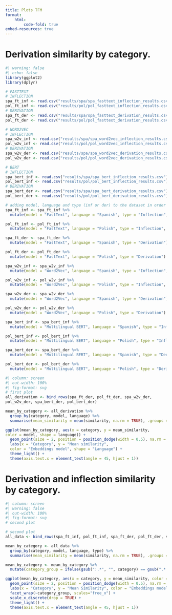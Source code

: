 ```yaml
---
title: Plots TFM
format:
    html:
        code-fold: true
embed-resources: true
---
```

# Derivation similarity by category.

```r
#| warning: false
#| echo: false
library(ggplot2)
library(dplyr)

# FASTTEXT
# INFLECTION
spa_ft_inf <- read.csv("results/spa/spa_fasttext_inflection_results.csv")
pol_ft_inf <- read.csv("results/pol/pol_fasttext_inflection_results.csv")
# DERIVATION
spa_ft_der <- read.csv("results/spa/spa_fasttext_derivation_results.csv")
pol_ft_der <- read.csv("results/pol/pol_fasttext_derivation_results.csv")

# WORD2VEC
# INFLECTION
spa_w2v_inf <- read.csv("results/spa/spa_word2vec_inflection_results.csv")
pol_w2v_inf <- read.csv("results/pol/pol_word2vec_inflection_results.csv")
# DERIVATION
spa_w2v_der <- read.csv("results/spa/spa_word2vec_derivation_results.csv")
pol_w2v_der <- read.csv("results/pol/pol_word2vec_derivation_results.csv")

# BERT
# INFLECTION
spa_bert_inf <- read.csv("results/spa/spa_bert_inflection_results.csv")
pol_bert_inf <- read.csv("results/pol/pol_bert_inflection_results.csv")
# DERIVATION
spa_bert_der <- read.csv("results/spa/spa_bert_derivation_results.csv")
pol_bert_der <- read.csv("results/pol/pol_bert_derivation_results.csv")

# adding model, language and type (inf or der) to the dataset in order to plot it
spa_ft_inf <- spa_ft_inf %>%
  mutate(model = "FastText", language = "Spanish", type = "Inflection", category = "V:V")

pol_ft_inf <- pol_ft_inf %>%
  mutate(model = "FastText", language = "Polish", type = "Inflection", category = "V:V")

spa_ft_der <- spa_ft_der %>%
  mutate(model = "FastText", language = "Spanish", type = "Derivation")

pol_ft_der <- pol_ft_der %>%
  mutate(model = "FastText", language = "Polish", type = "Derivation")

spa_w2v_inf <- spa_w2v_inf %>%
  mutate(model = "Word2Vec", language = "Spanish", type = "Inflection", category = "V:V")

pol_w2v_inf <- pol_w2v_inf %>%
  mutate(model = "Word2Vec", language = "Polish", type = "Inflection", category = "V:V")

spa_w2v_der <- spa_w2v_der %>%
  mutate(model = "Word2Vec", language = "Spanish", type = "Derivation")

pol_w2v_der <- pol_w2v_der %>%
  mutate(model = "Word2Vec", language = "Polish", type = "Derivation")

spa_bert_inf <- spa_bert_inf %>%
  mutate(model = "Multilingual BERT", language = "Spanish", type = "Inflection", category = "V:V")

pol_bert_inf <- pol_bert_inf %>%
  mutate(model = "Multilingual BERT", language = "Polish", type = "Inflection", category = "V:V")

spa_bert_der <- spa_bert_der %>%
  mutate(model = "Multilingual BERT", language = "Spanish", type = "Derivation")

pol_bert_der <- pol_bert_der %>%
  mutate(model = "Multilingual BERT", language = "Polish", type = "Derivation")

```

```r
#| column: screen
#| out-width: 100%
#| fig-format: svg
# first plot
all_derivation <- bind_rows(spa_ft_der, pol_ft_der, spa_w2v_der, 
pol_w2v_der, spa_bert_der, pol_bert_der)

mean_by_category <- all_derivation %>%
  group_by(category, model, language) %>%
  summarise(mean_similarity = mean(similarity, na.rm = TRUE), .groups = 'drop')

ggplot(mean_by_category, aes(x = category, y = mean_similarity, 
color = model, shape = language)) +
  geom_point(size = 2, position = position_dodge(width = 0.5), na.rm = TRUE) +
  labs(x = "Category", y = "Mean similarity", 
  color = "Embeddings model", shape = "Language") +
  theme_light() +
  theme(axis.text.x = element_text(angle = 45, hjust = 1))
```

# Derivation and inflection similarity by category.

```r
#| column: screen
#| warning: false
#| out-width: 100%
#| fig-format: svg
# second plot

# second plot
all_data <- bind_rows(spa_ft_inf, pol_ft_inf, spa_ft_der, pol_ft_der, spa_w2v_inf, pol_w2v_inf, spa_w2v_der, pol_w2v_der, spa_bert_inf, pol_bert_inf, spa_bert_der, pol_bert_der)

mean_by_category <- all_data %>%
  group_by(category, model, language, type) %>%
  summarise(mean_similarity = mean(similarity, na.rm = TRUE), .groups = 'drop')

mean_by_category <- mean_by_category %>%
  mutate(category_group = ifelse(gsub(":.*", "", category) == gsub(".*:", "", category), "Same category", "Different category"))

ggplot(mean_by_category, aes(x = category, y = mean_similarity, color = model, shape = language)) +
  geom_point(size = 2, position = position_dodge(width = 0.5), na.rm = TRUE) +
  labs(x = "Category", y = "Mean Similarity", color = "Embeddings model", shape = "Language") +
  facet_wrap(~category_group, scales="free_x") +
  scale_x_discrete(drop = TRUE) +
  theme_light() +
  theme(axis.text.x = element_text(angle = 45, hjust = 1))


```